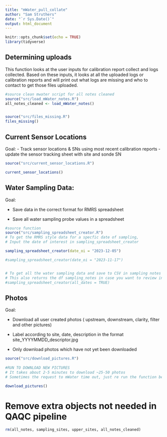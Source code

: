 ```yaml
---
title: "mWater_pull_collate"
author: "Sam Struthers"
date: "`r Sys.Date()`"
output: html_document
---
```


```r
knitr::opts_chunk$set(echo = TRUE)
library(tidyverse)
```


## Determining uploads

This function looks at the user inputs for calibration report collect and logs collected. Based on these inputs, it looks at all the uploaded logs or calibration reports and will print out what logs are missing and who to contact to get those files uploaded.

```r
#source clean mwater script for all notes cleaned
source("src/load_mWater_notes.R")
all_notes_cleaned <- load_mWater_notes()


source("src/files_missing.R")
files_missing()

```

## Current Sensor Locations

Goal: 
- Track sensor locations & SNs using most recent calibration reports
- update the sensor tracking sheet with site and sonde SN


```r
source("src/current_sensor_locations.R")

current_sensor_locations()

```


## Water Sampling Data:

Goal:

-   Save data in the correct format for RMRS spreadsheet

-   Save all water sampling probe values in a spreadsheet

```r
#source function
source("src/sampling_spreadsheet_creator.R")
# To get the RMRS style data for a specfic date of sampling, 
# Input the date of interest in sampling_spreadsheet_creator

sampling_spreadsheet_creator(date_oi = "2023-12-05")

#sampling_spreadsheet_creator(date_oi = "2023-11-17")


# To get all the water sampling data and save to CSV in sampling notes
# This also returns the df sampling_notes in case you want to review in R
#sampling_spreadsheet_creator(all_dates = TRUE)
```

## Photos

Goal:

-   Download all user created photos ( upstream, downstream, clarity, filter and other pictures)

-   Label according to site, date, description in the format site_YYYYMMDD_descriptor.jpg

-   Only download photos which have not yet been downloaded

```r
source("src/download_pictures.R")
  
#RUN TO DOWNLOAD NEW PICTURES
# It takes about 2-5 minutes to download ~25-50 photos
# Sometimes the request to mWater time out, just re run the function below if that happens

download_pictures()
```



# Remove extra objects not needed in QAQC pipeline
```r
rm(all_notes, sampling_sites, upper_sites, all_notes_cleaned)
```

